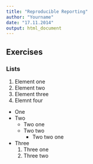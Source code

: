 ```yaml
---
title: "Reproducible Reporting"
author: "Yourname"
date: "17.11.2014"
output: html_document
---
```


## Exercises

### Lists

1. Element one
2. Element two
3. Element three
4. Elemnt four

* One
* Two
    + Two one
    + Two two
        - Two two one
* Three
    1. Three one
    2. Three two
  